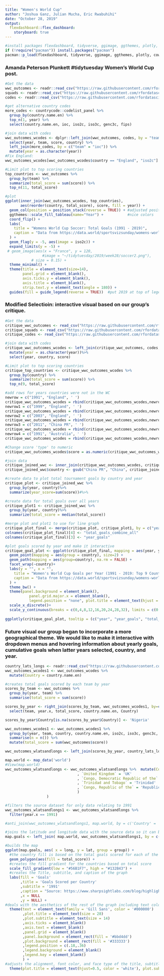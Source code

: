 ---
title: "Women's World Cup"
author: "Joshua Ganz, Julian Mucha, Eric Rwabuhihi"
date: "October 28, 2019"
output: 
  flexdashboard::flex_dashboard:
    storyboard: true
---

```{r setup, include=FALSE}
#install packages flexdashboard, tidyverse, ggimage, ggthemes, plotly, cowplot, sf, rworldmap, and rgeos and run library.
if (!require("pacman")) install.packages("pacman")
pacman::p_load(flexdashboard, tidyverse, ggimage, ggthemes, plotly, cowplot, sf, rworldmap, rgeos, countrycode)
```

### Amanda Peterson Plunkett #tidytuesday Women's World Cup post. {.no-padding}
```{r message=F, warning=F}

#Get the data
wwc_outcomes <- readr::read_csv("https://raw.githubusercontent.com/rfordatascience/tidytuesday/master/data/2019/2019-07-09/wwc_outcomes.csv")
squads <- readr::read_csv("https://raw.githubusercontent.com/rfordatascience/tidytuesday/master/data/2019/2019-07-09/squads.csv")
codes <- readr::read_csv("https://raw.githubusercontent.com/rfordatascience/tidytuesday/master/data/2019/2019-07-09/codes.csv")

#get alternative country codes
more_codes <- countrycode::codelist_panel %>% 
  group_by(country.name.en) %>% 
  top_n(1, year) %>%
  select(country.name.en, ioc, iso2c, iso3c, genc3c, fips)

#join data with codes
wwc_outcomes_wcodes <- dplyr::left_join(wwc_outcomes, codes, by = "team") %>%
  select(year, team, score, country) %>%
  left_join(more_codes, by = c("team" = "ioc")) %>%
  mutate(year = as.character(year))
#Fix England:
wwc_outcomes_wcodes[wwc_outcomes_wcodes$country == "England", "iso2c"] <- "GB"

#Limit plot to top scoring countries 
top_countries <- wwc_outcomes %>%
  group_by(team) %>%
  summarize(total_score = sum(score)) %>%
  top_n(11, total_score) 

#plot
ggplot(inner_join(wwc_outcomes_wcodes, top_countries), 
       aes(reorder(country, total_score), score, fill = year)) + 
  geom_col(position = position_stack(reverse = TRUE)) + #adjusted position_stack to have years increase from left to right
  ggthemes::scale_fill_tableau(name="Year") +           #nice colors
  coord_flip() +
  labs(
    title = "Womens World Cup Soccer: Total Goals (1991 - 2019)",
    caption = "Data from https://data.world/sportsvizsunday/womens-world-cup-data"
  ) +
  geom_flag(y = -5, aes(image = iso2c)) +
  expand_limits(y = -5) +
 # geom_image(aes(x = "France", y = 120, 
                 #image = "~/tidytuesday/2019/week28/soccer2.png"),
            # size = 0.15) +
  theme_minimal() +
  theme(title = element_text(size=14),
        panel.grid = element_blank(), 
        axis.ticks.y = element_blank(),
        axis.title = element_blank(),
        strip.text.y = element_text(angle = 180)) + 
  guides(fill = guide_legend(reverse = TRUE))  #put 2019 at top of legend

```

### Modified Selectioin: interactive visual based on our group's critique. {.no-padding}
```{r message=F, warning=F}

#Get the data
critique_wwc_outcomes <- read_csv("https://raw.githubusercontent.com/rfordatascience/tidytuesday/master/data/2019/2019-07-09/wwc_outcomes.csv")
critique_squads <- read_csv("https://raw.githubusercontent.com/rfordatascience/tidytuesday/master/data/2019/2019-07-09/squads.csv")
critique_codes <- read_csv("https://raw.githubusercontent.com/rfordatascience/tidytuesday/master/data/2019/2019-07-09/codes.csv")

#join data with codes
critique_wwc_outcomes_wcodes <- left_join(critique_wwc_outcomes, codes, by = "team") %>%
  mutate(year = as.character(year))%>%
  select(year, country, score)

#Limit plot to top scoring countries 
critique_top_countries <- critique_wwc_outcomes_wcodes %>%
  group_by(country) %>%
  summarize(total_score = sum(score)) %>%
  top_n(9, total_score) 

#add rows for years countries were not in the WC
newrow = c("1991", "England", ' ')
critique_wwc_outcomes_wcodes = rbind(critique_wwc_outcomes_wcodes,newrow)
newrow1 = c("1999", "England", ' ')
critique_wwc_outcomes_wcodes = rbind(critique_wwc_outcomes_wcodes,newrow1)
newrow2 = c("2003", "England", ' ')
critique_wwc_outcomes_wcodes = rbind(critique_wwc_outcomes_wcodes,newrow2)
newrow3 = c("2011", "China PR", ' ')
critique_wwc_outcomes_wcodes = rbind(critique_wwc_outcomes_wcodes,newrow3)
newrow4 = c("1991", "Australia", ' ')
critique_wwc_outcomes_wcodes = rbind(critique_wwc_outcomes_wcodes,newrow4)

#Change score 'type' to numeric
critique_wwc_outcomes_wcodes$score = as.numeric(critique_wwc_outcomes_wcodes$score)

#join data
critique_joined_wwc <- inner_join(critique_wwc_outcomes_wcodes, critique_top_countries)
critique_joined_wwc$country <- gsub("China PR", "China", critique_joined_wwc$country)

#create data to plot total tournament goals by country and year
critique_plot <- critique_joined_wwc %>%
  group_by(year, country)%>%
  summarize(year_score=sum(score))#%>%

#create data for total goals over all years
critique_plot1 <- critique_joined_wwc %>%
  group_by(year, country)%>%
  summarize(total_score = median(total_score))

#merge plot and plot1 to use for line graph
critique_plot_final <- merge(critique_plot, critique_plot1, by = c("year", "country"))
colnames(critique_plot_final)[4] <- "total_goals_combine_all"
colnames(critique_plot_final)[3] <- "year_goals"

#plot goals scored by year and make it interactive
critique_goal_plot <- ggplot(critique_plot_final, mapping = aes(year, year_goals, color = country, total_goals_combine_all= total_goals_combine_all)) +
  geom_point(mapping = aes(group = country), size=2) +
  geom_path(mapping = aes(group=country), na.rm = FALSE) +
  facet_wrap(~country)+
  labs(y = "", x = "",
    title = "Women's World Cup Goals per Year (1991 - 2019: Top 9 Countries Overall)",
    caption = "Data from https://data.world/sportsvizsunday/womens-world-cup-data"
  ) +
  theme_bw() +
  theme(panel.background = element_blank(),
           panel.grid.major.x = element_blank(),
           legend.position = "none", plot.title = element_text(hjust = 0.5)) +
  scale_x_discrete()+
  scale_y_continuous(breaks = c(0,4,8,12,16,20,24,28,32), limits = c(0,32))
 
ggplotly(critique_goal_plot, tooltip = (c("year", "year_goals", "total_goals_combine_all")))
```

### Future visual our group began to incorporate a more geographical theme. We would like to make it interactive with dropdown menus and hovering information about yearly goals, cumulative goals when latter years selected,  country, and year. {.no-padding}
```{r, message=F, warning=F}

country_lats_longs <- readr::read_csv("https://raw.githubusercontent.com/albertyw/avenews/master/old/data/average-latitude-longitude-countries.csv")
wwc_outcomes_wcodes1 <- wwc_outcomes_wcodes %>%
  mutate(Country = country.name.en)

#creates total goals scored by each team by year
scores_by_team <- wwc_outcomes %>%
  group_by(year, team) %>%
  summarise(total_score = sum(score))

scores_by_year <- right_join(scores_by_team, wwc_outcomes_wcodes1, by=c('team' = 'team')) %>%
  select(team, year.x, total_score, country.name.en, Country)

scores_by_year$Country[is.na(scores_by_year$Country)] <- 'Nigeria'

wwc_outcomes_wcodes1 <- wwc_outcomes_wcodes1 %>%
  group_by(year, team, country, country.name.en, iso2c, iso3c, genc3c, fips, Country) %>%
  summarise(n = n()) %>%
  mutate(total_score = sum(wwc_outcomes$score))

wwc_outcomes_wlatsandlongs <- left_join(scores_by_year, country_lats_longs, by =c('Country' = 'Country'))

map.world <- map_data('world')
#View(map.world)
wwc_outcomes_wlatsandlongs <- wwc_outcomes_wlatsandlongs %>%  mutate(Country = recode(Country, `United States` = 'USA'
                                 , `United Kingdom` = 'UK'
                                 , `Congo, Democratic Republic of the` = 'Democratic Republic of the Congo'
                                 , `Trinidad and Tobago` = 'Trinidad'
                                 , `Congo, Republic of the` = 'Republic of Congo'
                                 )
                   )

#filters the source dataset for only data relating to 1991
wwc_outcomes_wlatsandlongs1 <- wwc_outcomes_wlatsandlongs %>%
  filter(year.x == 1991)

#anti_join(wwc_outcomes_wlatsandlongs1, map.world, by = c('Country' = 'region'))

#joins the latitude and longitude data with the source data so it can be mapped
map.goals <- left_join( map.world, wwc_outcomes_wlatsandlongs1, by = c('region' = 'Country'))

#builds the map
ggplot(map.goals, aes( x = long, y = lat, group = group)) +
  #the country fill is based on the total goals scored for each of the world cup years
  geom_polygon(aes(fill = total_score)) +
  #creates the fill gradient for the countries based on total score
  scale_fill_gradient(low = "#56B1F7", high = "#132B43") +
  #creates the Title, subtitle, and caption of the graph
  labs(fill = 'Goals'
       ,title = 'Goals Scored per Country'
       ,subtitle = '1991'
       ,caption = "Source: https://www.sharpsightlabs.com/blog/highlight-countries-on-map/"
       ,x = NULL
       ,y = NULL) +
#deals with the aesthetics of the rest of the graph including text color, background color, legend color, etc.
  theme(text = element_text(family = 'Gill Sans', color = '#000000')
        ,plot.title = element_text(size = 28)
        ,plot.subtitle = element_text(size = 14)
        ,axis.ticks = element_blank()
        ,axis.text = element_blank()
        ,panel.grid = element_blank()
        ,panel.background = element_rect(fill = '#bbd4dd')
        ,plot.background = element_rect(fill = '#333333')
        ,legend.position = c(.18,.36)
        ,legend.background = element_blank()
        ,legend.key = element_blank()
        ) +
#adjusts the alignment, font color, and face type of the title, subtitle, and caption
  theme(plot.title = element_text(hjust=0.5, color = 'white'), plot.subtitle = element_text(hjust = 0.5, size = 15, face = 'bold', color = 'white'), plot.caption = element_text(size = 8, color = 'white'))
```